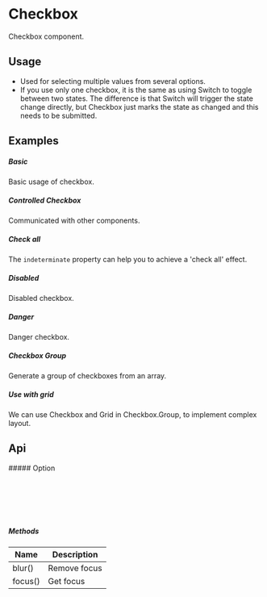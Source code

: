 
<Meta of={KitCheckboxStories} />

<style></style>

# Checkbox

Checkbox component.

## Usage

-   Used for selecting multiple values from several options.
-   If you use only one checkbox, it is the same as using Switch to toggle between two states. The difference is that Switch will trigger the state change directly, but Checkbox just marks the state as changed and this needs to be submitted.

## Examples

##### Basic

Basic usage of checkbox.

<CustomCanvas content={Exemples.Basic} source={Sources.Basic} id="checkbox-basic" />

##### Controlled Checkbox

Communicated with other components.

<CustomCanvas content={Exemples.Controlled} source={Sources.Controlled} id="checkbox-controlled" />

##### Check all

The `indeterminate` property can help you to achieve a 'check all' effect.

<CustomCanvas content={Exemples.CheckAll} source={Sources.CheckAll} id="checkbox-check-all" />

##### Disabled

Disabled checkbox.

<CustomCanvas content={Exemples.Disabled} source={Sources.Disabled} id="checkbox-disabled" />

##### Danger

Danger checkbox.

<CustomCanvas content={Exemples.Danger} source={Sources.Danger} id="checkbox-Danger" />

##### Checkbox Group

Generate a group of checkboxes from an array.

<CustomCanvas content={Exemples.Group} source={Sources.Group} id="checkbox-group" />

##### Use with grid

We can use Checkbox and Grid in Checkbox.Group, to implement complex layout.

<CustomCanvas content={Exemples.Grid} source={Sources.Grid} id="checkbox-grid" />

## Api

<Canvas of={KitCheckboxStories.Api} />

<Controls of={KitCheckboxStories.Api} />
##### Option

```typescript
interface Option {
    label: string;
    value: string;
    disabled?: boolean;
}
```

##### Methods

| Name    | Description  |
| ------- | ------------ |
| blur()  | Remove focus |
| focus() | Get focus    |
